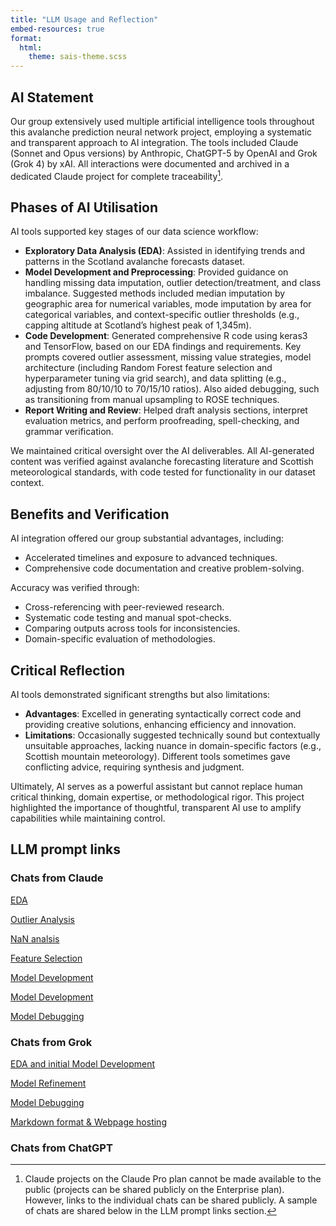 ```yaml
---
title: "LLM Usage and Reflection"
embed-resources: true
format: 
  html:
    theme: sais-theme.scss
---
```


## AI Statement
Our group extensively used multiple artificial intelligence tools throughout this avalanche prediction neural network project, employing a systematic and transparent approach to AI integration. The tools included Claude (Sonnet and Opus versions) by Anthropic, ChatGPT-5 by OpenAI and Grok (Grok 4) by xAI. All interactions were documented and archived in a dedicated Claude project for complete traceability[^1].

## Phases of AI Utilisation
AI tools supported key stages of our data science workflow:

- **Exploratory Data Analysis (EDA)**: Assisted in identifying trends and patterns in the Scotland avalanche forecasts dataset.
- **Model Development and Preprocessing**: Provided guidance on handling missing data imputation, outlier detection/treatment, and class imbalance. Suggested methods included median imputation by geographic area for numerical variables, mode imputation by area for categorical variables, and context-specific outlier thresholds (e.g., capping altitude at Scotland's highest peak of 1,345m).
- **Code Development**: Generated comprehensive R code using keras3 and TensorFlow, based on our EDA findings and requirements. Key prompts covered outlier assessment, missing value strategies, model architecture (including Random Forest feature selection and hyperparameter tuning via grid search), and data splitting (e.g., adjusting from 80/10/10 to 70/15/10 ratios). Also aided debugging, such as transitioning from manual upsampling to ROSE techniques.
- **Report Writing and Review**: Helped draft analysis sections, interpret evaluation metrics, and perform proofreading, spell-checking, and grammar verification.

We maintained critical oversight over the AI deliverables. All AI-generated content was verified against avalanche forecasting literature and Scottish meteorological standards, with code tested for functionality in our dataset context. 

## Benefits and Verification
AI integration offered our group substantial advantages, including: 

- Accelerated timelines and exposure to advanced techniques.
- Comprehensive code documentation and creative problem-solving.

Accuracy was verified through: 

- Cross-referencing with peer-reviewed research.
- Systematic code testing and manual spot-checks.
- Comparing outputs across tools for inconsistencies.
- Domain-specific evaluation of methodologies.

## Critical Reflection
AI tools demonstrated significant strengths but also limitations:

- **Advantages**: Excelled in generating syntactically correct code and providing creative solutions, enhancing efficiency and innovation.
- **Limitations**: Occasionally suggested technically sound but contextually unsuitable approaches, lacking nuance in domain-specific factors (e.g., Scottish mountain meteorology). Different tools sometimes gave conflicting advice, requiring synthesis and judgment.

Ultimately, AI serves as a powerful assistant but cannot replace human critical thinking, domain expertise, or methodological rigor. This project highlighted the importance of thoughtful, transparent AI use to amplify capabilities while maintaining control.

## LLM prompt links

### Chats from Claude

[EDA](https://claude.ai/share/c0e2308c-8205-446e-8800-1881a645b3a3)

[Outlier Analysis](https://claude.ai/share/bffd6c29-b1d2-4082-a885-654aeacac45b)

[NaN analsis](https://claude.ai/share/b2a6d389-a55e-4628-a36c-753060f37a27)

[Feature Selection](https://claude.ai/share/b547e6dc-3399-4ca1-b35c-5c4da2cbac81)

[Model Development](https://claude.ai/share/6506f0ba-d9a2-46d4-9621-3f1f2c8a4936)

[Model Development](https://claude.ai/share/d9d313c3-8881-4e09-bc93-2e3982d2612a)

[Model Debugging](https://claude.ai/share/8e3a9f15-d074-483f-8576-88a426b1ecf5)

### Chats from Grok

[EDA and initial Model Development](https://x.com/i/grok/share/bO0WtyhgHe3Lwxdk7bLfX5f3c)
 
[Model Refinement](https://x.com/i/grok/share/6w5tC2QlUN4ByqzjyQT9wQ0R4)
 
[Model Debugging](https://x.com/i/grok/share/Eh2o6rqigg66NEN8JBh9D2GnD)
 
[Markdown format & Webpage hosting](https://x.com/i/grok/share/bW0AYWkA3lrg2qNgfTDezi2fS)

### Chats from ChatGPT


[^1]: Claude projects on the Claude Pro plan cannot be made available to the public (projects can be shared publicly on the Enterprise plan). However, links to the individual chats can be shared publicly. A sample of chats are shared below in the LLM prompt links section.
